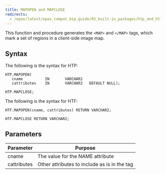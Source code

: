 ```yaml
---
title: MAPOPEN and MAPCLOSE
redirects:
  - /epas/latest/epas_compat_bip_guide/03_built-in_packages/htp_and_htf/mapopen_and_mapclose/ #generated for docs/epas/reorg-role-use-case-mode
---
```


This function and procedure generates the `<MAP>` and `</MAP>` tags, which mark a set of regions in a client-side image map.

## Syntax

The following is the syntax for HTP:

```
HTP.MAPOPEN(
   cname          IN       VARCHAR2
   cattributes    IN       VARCHAR2   DEFAULT NULL);

HTP.MAPCLOSE;
```

The following is the syntax for HTF:

```
HTF.MAPOPEN(cname, cattributes) RETURN VARCHAR2;

HTF.MAPCLOSE RETURN VARCHAR2;
```

## Parameters

| Parameter | Purpose |
| --------- | -------- |
| cname | The value for the NAME attribute |
| cattributes | Other attributes to include as is in the tag |
